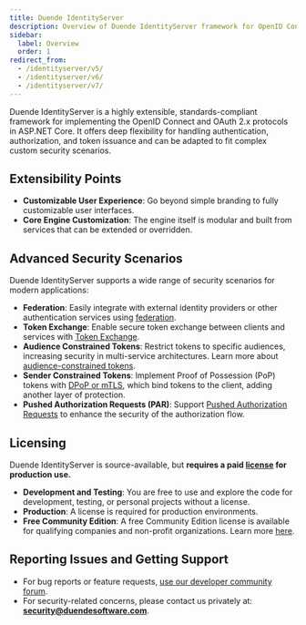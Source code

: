 ```yaml
---
title: Duende IdentityServer
description: Overview of Duende IdentityServer framework for OpenID Connect and OAuth 2.x protocols, covering extensibility, security scenarios, licensing, and support.
sidebar:
  label: Overview
  order: 1
redirect_from:
  - /identityserver/v5/
  - /identityserver/v6/
  - /identityserver/v7/
---
```



Duende IdentityServer is a highly extensible, standards-compliant framework for implementing the OpenID Connect and OAuth 2.x protocols in ASP.NET Core. It offers deep flexibility for handling authentication, authorization, and token issuance and can be adapted to fit complex custom security scenarios.

<CardGrid>
  <LinkCard
    href="https://github.com/DuendeSoftware/products/tree/main/identity-server/"
    title="GitHub Repository"
    description="View the source code for this library on GitHub."
  />
  <LinkCard
    href="https://www.nuget.org/packages/Duende.IdentityServer/"
    title="NuGet Package"
    description="View the package on NuGet.org."
  />
</CardGrid>

## Extensibility Points

- **Customizable User Experience**: Go beyond simple branding to fully customizable user interfaces.
- **Core Engine Customization**: The engine itself is modular and built from services that can be extended or overridden.

## Advanced Security Scenarios

Duende IdentityServer supports a wide range of security scenarios for modern applications:

- **Federation**: Easily integrate with external identity providers or other authentication services using [federation](/identityserver/ui/federation.md).
- **Token Exchange**: Enable secure token exchange between clients and services with [Token Exchange](/identityserver/tokens/extension-grants.md#token-exchange).
- **Audience Constrained Tokens**: Restrict tokens to specific audiences, increasing security in multi-service architectures. Learn more about [audience-constrained tokens](/identityserver/fundamentals/resources/isolation.md).
- **Sender Constrained Tokens**: Implement Proof of Possession (PoP) tokens with [DPoP or mTLS](/identityserver/tokens/pop.md), which bind tokens to the client, adding another layer of protection.
- **Pushed Authorization Requests (PAR)**: Support [Pushed Authorization Requests](/identityserver/tokens/par.md) to enhance the security of the authorization flow.

## Licensing

Duende IdentityServer is source-available, but **requires a paid [license](https://duendesoftware.com/products/identityserver) for production use.**

- **Development and Testing**: You are free to use and explore the code for development, testing, or personal projects without a license.
- **Production**: A license is required for production environments.
- **Free Community Edition**: A free Community Edition license is available for qualifying companies and non-profit organizations. Learn more [here](https://duendesoftware.com/products/communityedition).

## Reporting Issues and Getting Support

- For bug reports or feature requests, [use our developer community forum](https://github.com/DuendeSoftware/community).
- For security-related concerns, please contact us privately at: **security@duendesoftware.com**.
